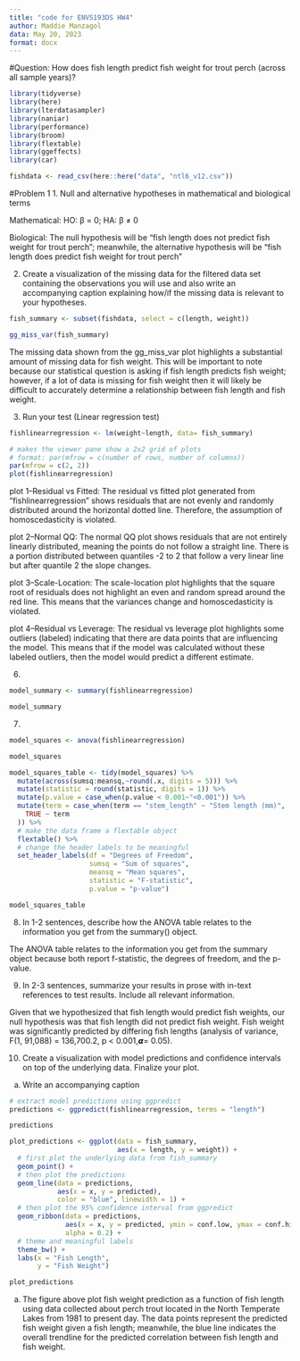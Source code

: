 ```yaml
---
title: "code for ENVS193DS HW4"
author: Maddie Manzagol 
data: May 20, 2023
format: docx
---
```

#Question: How does fish length predict fish weight for trout perch (across all sample years)? 
```r
library(tidyverse)
library(here)
library(lterdatasampler)
library(naniar)
library(performance)
library(broom)
library(flextable)
library(ggeffects)
library(car)
```

```r
fishdata <- read_csv(here::here("data", "ntl6_v12.csv"))
```

#Problem 1
1. Null and alternative hypotheses in mathematical and biological terms

Mathematical: HO: β = 0; HA: β ≠ 0 

Biological: The null hypothesis will be "fish length does not predict fish weight for trout perch"; meanwhile, the alternative hypothesis will be "fish length does predict fish weight for trout perch"

2. Create a visualization of the missing data for the filtered data set containing the observations you will use and also write an accompanying caption explaining how/if the missing data is relevant to your hypotheses. 

```r
fish_summary <- subset(fishdata, select = c(length, weight))
```

```r
gg_miss_var(fish_summary)
```

The missing data shown from the gg_miss_var plot highlights a substantial amount of missing data for fish weight. This will be important to note because our statistical question is asking if fish length predicts fish weight; however, if a lot of data is missing for fish weight then it will likely be difficult to accurately determine a relationship between fish length and fish weight.

3. Run your test (Linear regression test)
```r
fishlinearregression <- lm(weight~length, data= fish_summary)

# makes the viewer pane show a 2x2 grid of plots
# format: par(mfrow = c(number of rows, number of columns))
par(mfrow = c(2, 2))
plot(fishlinearregression)
```

plot 1--Residual vs Fitted: The residual vs fitted plot generated from "fishlinearregression" shows residuals that are not evenly and randomly distributed around the horizontal dotted line. Therefore, the assumption of homoscedasticity is violated. 

plot 2--Normal QQ: The normal QQ plot shows residuals that are not entirely linearly distributed, meaning the points do not follow a straight line. There is a portion distributed between quantiles -2 to 2 that follow a very linear line but after quantile 2 the slope changes. 

plot 3--Scale-Location: The scale-location plot highlights that the square root of residuals does not highlight an even and random spread around the red line. This means that the variances change and homoscedasticity is violated. 

plot 4--Residual vs Leverage: The residual vs leverage plot highlights some outliers (labeled) indicating that there are data points that are influencing the model. This means that if the model was calculated without these labeled outliers, then the model would predict a different estimate. 


6.
```r
model_summary <- summary(fishlinearregression)

model_summary
```

7. 
```r
model_squares <- anova(fishlinearregression)

model_squares
```


```r
model_squares_table <- tidy(model_squares) %>% 
  mutate(across(sumsq:meansq,~round(.x, digits = 5))) %>% 
  mutate(statistic = round(statistic, digits = 1)) %>% 
  mutate(p.value = case_when(p.value < 0.001~"<0.001")) %>% 
  mutate(term = case_when(term == "stem_length" ~ "Stem length (mm)",
    TRUE ~ term
  )) %>% 
  # make the data frame a flextable object
  flextable() %>% 
  # change the header labels to be meaningful
  set_header_labels(df = "Degrees of Freedom", 
                    sumsq = "Sum of squares",
                    meansq = "Mean squares",
                    statistic = "F-statistic",
                    p.value = "p-value")

model_squares_table
```

8. In 1-2 sentences, describe how the ANOVA table relates to the information you get from the summary() object. 

The ANOVA table relates to the information you get from the summary object because both report f-statistic, the degrees of freedom, and the p-value. 

9. In 2-3 sentences, summarize your results in prose with in-text references to test results. Include all relevant information.

Given that we hypothesized that fish length would predict fish weights, our null hypothesis was that fish length did not predict fish weight. Fish weight was significantly predicted by differing fish lengths (analysis of variance, F(1, 91,088) = 136,700.2, p < 0.001,𝞪= 0.05).



10. Create a visualization with model predictions and confidence intervals on top of the underlying data. Finalize your plot.
a. Write an accompanying caption

```r
# extract model predictions using ggpredict
predictions <- ggpredict(fishlinearregression, terms = "length")

predictions

plot_predictions <- ggplot(data = fish_summary, 
                           aes(x = length, y = weight)) +
  # first plot the underlying data from fish_summary
  geom_point() +
  # then plot the predictions
  geom_line(data = predictions, 
            aes(x = x, y = predicted), 
            color = "blue", linewidth = 1) +
  # then plot the 95% confidence interval from ggpredict
  geom_ribbon(data = predictions, 
              aes(x = x, y = predicted, ymin = conf.low, ymax = conf.high), 
              alpha = 0.2) +
  # theme and meaningful labels
  theme_bw() +
  labs(x = "Fish Length",
       y = "Fish Weight")

plot_predictions
```

a. The figure above plot fish weight prediction as a function of fish length using data collected about perch trout located in the North Temperate Lakes from 1981 to present day. The data points represent the predicted fish weight given a fish length; meanwhile, the blue line indicates the overall trendline for the predicted correlation between fish length and fish weight. 




